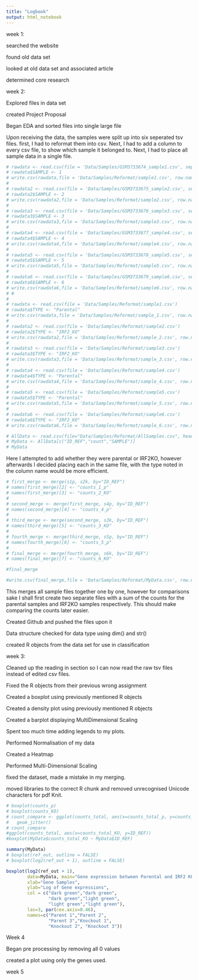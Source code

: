 ```yaml
---
title: "Logbook"
output: html_notebook
---
```


week 1:

searched the website

found old data set

looked at old data set and associated article

determined core research


week 2:

Explored files in data set

created Project Proposal

Began EDA and sorted files into single large file

Upon receiving the data, the samples were split up into six seperated tsv files. first, I had to reformat them into csv. Next, I had to add a column to every csv file, to show which sample it belonged to. Next, I had to place all sample data in a single file. 

```r
# rawdata <- read.csv(file = 'Data/Samples/GSM3733674_sample1.csv', sep = ';', header=T)
# rawdata$SAMPLE <- 1
# write.csv(rawdata,file = 'Data/Samples/Reformat/sample1.csv', row.names=F, col.names=F)
# 
# rawdata2 <- read.csv(file = 'Data/Samples/GSM3733675_sample2.csv', sep = ';', header=T)
# rawdata2$SAMPLE <- 2
# write.csv(rawdata2,file = 'Data/Samples/Reformat/sample2.csv', row.names=F, col.names=F)
# 
# rawdata3 <- read.csv(file = 'Data/Samples/GSM3733676_sample3.csv', sep = ';', header=T)
# rawdata3$SAMPLE <- 3
# write.csv(rawdata3,file = 'Data/Samples/Reformat/sample3.csv', row.names=F, col.names=F)
# 
# rawdata4 <- read.csv(file = 'Data/Samples/GSM3733677_sample4.csv', sep = ';', header=T)
# rawdata4$SAMPLE <- 4
# write.csv(rawdata4,file = 'Data/Samples/Reformat/sample4.csv', row.names=F, col.names=F)
# 
# rawdata5 <- read.csv(file = 'Data/Samples/GSM3733678_sample5.csv', sep = ';', header=T)
# rawdata5$SAMPLE <- 5
# write.csv(rawdata5,file = 'Data/Samples/Reformat/sample5.csv', row.names=F, col.names=F)
# 
# rawdata6 <- read.csv(file = 'Data/Samples/GSM3733679_sample6.csv', sep = ';', header=T)
# rawdata6$SAMPLE <- 6
# write.csv(rawdata6,file = 'Data/Samples/Reformat/sample6.csv', row.names=F, col.names=F)
# #
# 
# rawdata <- read.csv(file = 'Data/Samples/Reformat/sample1.csv')
# rawdata$TYPE <- "Parental"
# write.csv(rawdata,file = 'Data/Samples/Reformat/sample_1.csv', row.names=F)
# 
# rawdata2 <- read.csv(file = 'Data/Samples/Reformat/sample2.csv')
# rawdata2$TYPE <- "IRF2_KO"
# write.csv(rawdata2,file = 'Data/Samples/Reformat/sample_2.csv', row.names=F)
# 
# rawdata3 <- read.csv(file = 'Data/Samples/Reformat/sample3.csv')
# rawdata3$TYPE <- "IRF2_KO"
# write.csv(rawdata3,file = 'Data/Samples/Reformat/sample_3.csv', row.names=F)
# 
# rawdata4 <- read.csv(file = 'Data/Samples/Reformat/sample4.csv')
# rawdata4$TYPE <- "Parental"
# write.csv(rawdata4,file = 'Data/Samples/Reformat/sample_4.csv', row.names=F)
# 
# rawdata5 <- read.csv(file = 'Data/Samples/Reformat/sample5.csv')
# rawdata5$TYPE <- "Parental"
# write.csv(rawdata5,file = 'Data/Samples/Reformat/sample_5.csv', row.names=F)
# 
# rawdata6 <- read.csv(file = 'Data/Samples/Reformat/sample6.csv')
# rawdata6$TYPE <- "IRF2_KO"
# write.csv(rawdata6,file = 'Data/Samples/Reformat/sample_6.csv', row.names=F)

# AllData <- read.csv(file="Data/Samples/Reformat/AllSamples.csv", header =T)
# MyData <- AllData[c("ID_REF","count","SAMPLE")]
# MyData

```

Here I attempted to add whether they were parental or IRF2KO, however afterwards I decided placing each in the same file, with the type noted in the column name would be more efficient.

```r

# first_merge <- merge(s1p, s2k, by="ID_REF")
# names(first_merge)[2] <- "counts_1_p"
# names(first_merge)[3] <- "counts_2_KO"
# 
# second_merge <- merge(first_merge, s4p, by="ID_REF")
# names(second_merge)[4] <- "counts_4_p"
# 
# third_merge <- merge(second_merge, s3k, by="ID_REF")
# names(third_merge)[5] <- "counts_3_KO"
# 
# fourth_merge <- merge(third_merge, s5p, by="ID_REF")
# names(fourth_merge)[6] <- "counts_5_p"
# 
# final_merge <- merge(fourth_merge, s6k, by="ID_REF")
# names(final_merge)[7] <- "counts_6_KO"

#final_merge

#write.csv(final_merge,file = 'Data/Samples/Reformat/MyData.csv', row.names=F)

```

This merges all sample files together one by one, however for comparisons sake I shall first create two separate files with a sum of the counts for the parental samples and IRF2KO samples respectively. This should make comparing the counts later easier. 

Created Github and pushed the files upon it

Data structure checked for data type using dim() and str()

created R objects from the data set for use in classification


week 3:

Cleaned up the reading in section so I can now read the raw tsv files instead of edited csv files.

Fixed the R objects from their previous wrong assignment

Created a boxplot using previously mentioned R objects

Created a density plot using previously mentioned R objects

Created a barplot displaying MultiDimensional Scaling

Spent too much time adding legends to my plots.

Performed Normalisation of my data

Created a Heatmap

Performed Multi-Dimensional Scaling

fixed the dataset, made a mistake in my merging. 

moved libraries to the correct R chunk and removed unrecognised Unicode characters for pdf Knit.

```r
# boxplot(counts_p)
# boxplot(counts_KO)
# count_compare <- ggplot(counts_total, aes(x=counts_total_p, y=counts_total_KO)) + geom_point() +  scale_x_continuous() +
#   geom_jitter()
# count_compare
#ggplot(counts_total, aes(x=counts_total_KO, y=ID_REF))
#boxplot(MyData$counts_total_KO ~ MyData$ID_REF)

summary(MyData)
# boxplot(ref_out, outline = FALSE)
# boxplot(log2(ref_out + 1), outline = FALSE)

boxplot(log2(ref_out + 1),
        data=MyData, main="Gene expression between Parental and IRF2 KO",
        xlab="Gene Samples",
        ylab="Log of Gene expressions",
        col = c("dark green","dark green",
                "dark green","light green",
                "light green","light green"),
        las=3, par(cex.axis=0.46),
        names=c("Parent 1","Parent 2",
                "Parent 3","Knockout 1",
                "Knockout 2", "Knockout 3"))

```

Week 4

Began pre processing by removing all 0 values

created a plot using only the genes used.

week 5




